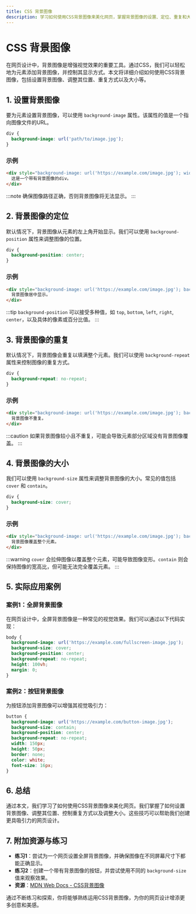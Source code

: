 ```yaml
---
title: CSS 背景图像
description: 学习如何使用CSS背景图像来美化网页，掌握背景图像的设置、定位、重复和大小调整等技巧。
---
```


# CSS 背景图像

在网页设计中，背景图像是增强视觉效果的重要工具。通过CSS，我们可以轻松地为元素添加背景图像，并控制其显示方式。本文将详细介绍如何使用CSS背景图像，包括设置背景图像、调整其位置、重复方式以及大小等。

## 1. 设置背景图像

要为元素设置背景图像，可以使用 `background-image` 属性。该属性的值是一个指向图像文件的URL。

```css
div {
  background-image: url('path/to/image.jpg');
}
```

### 示例

```html
<div style="background-image: url('https://example.com/image.jpg'); width: 300px; height: 200px;">
  这是一个带有背景图像的div。
</div>
```


:::note
确保图像路径正确，否则背景图像将无法显示。
:::

## 2. 背景图像的定位

默认情况下，背景图像从元素的左上角开始显示。我们可以使用 `background-position` 属性来调整图像的位置。

```css
div {
  background-position: center;
}
```

### 示例

```html
<div style="background-image: url('https://example.com/image.jpg'); background-position: center; width: 300px; height: 200px;">
  背景图像居中显示。
</div>
```

:::tip
`background-position` 可以接受多种值，如 `top`, `bottom`, `left`, `right`, `center`，以及具体的像素或百分比值。
:::

## 3. 背景图像的重复

默认情况下，背景图像会重复以填满整个元素。我们可以使用 `background-repeat` 属性来控制图像的重复方式。

```css
div {
  background-repeat: no-repeat;
}
```

### 示例

```html
<div style="background-image: url('https://example.com/image.jpg'); background-repeat: no-repeat; width: 300px; height: 200px;">
  背景图像不重复。
</div>
```

:::caution
如果背景图像较小且不重复，可能会导致元素部分区域没有背景图像覆盖。
:::

## 4. 背景图像的大小

我们可以使用 `background-size` 属性来调整背景图像的大小。常见的值包括 `cover` 和 `contain`。

```css
div {
  background-size: cover;
}
```

### 示例

```html
<div style="background-image: url('https://example.com/image.jpg'); background-size: cover; width: 300px; height: 200px;">
  背景图像覆盖整个元素。
</div>
```

:::warning
`cover` 会拉伸图像以覆盖整个元素，可能导致图像变形。`contain` 则会保持图像的宽高比，但可能无法完全覆盖元素。
:::

## 5. 实际应用案例

### 案例1：全屏背景图像

在网页设计中，全屏背景图像是一种常见的视觉效果。我们可以通过以下代码实现：

```css
body {
  background-image: url('https://example.com/fullscreen-image.jpg');
  background-size: cover;
  background-position: center;
  background-repeat: no-repeat;
  height: 100vh;
  margin: 0;
}
```

### 案例2：按钮背景图像

为按钮添加背景图像可以增强其视觉吸引力：

```css
button {
  background-image: url('https://example.com/button-image.jpg');
  background-size: contain;
  background-position: center;
  background-repeat: no-repeat;
  width: 150px;
  height: 50px;
  border: none;
  color: white;
  font-size: 16px;
}
```

## 6. 总结

通过本文，我们学习了如何使用CSS背景图像来美化网页。我们掌握了如何设置背景图像、调整其位置、控制重复方式以及调整大小。这些技巧可以帮助我们创建更具吸引力的网页设计。

## 7. 附加资源与练习

- **练习1**：尝试为一个网页设置全屏背景图像，并确保图像在不同屏幕尺寸下都能正确显示。
- **练习2**：创建一个带有背景图像的按钮，并尝试使用不同的 `background-size` 值来观察效果。
- **资源**：[MDN Web Docs - CSS背景图像](https://developer.mozilla.org/zh-CN/docs/Web/CSS/background-image)

通过不断练习和探索，你将能够熟练运用CSS背景图像，为你的网页设计增添更多创意和美感。